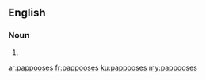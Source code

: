 ==English==

===Noun===
{{head|en}}

# {{plural of|pappoose}}

[[ar:pappooses]]
[[fr:pappooses]]
[[ku:pappooses]]
[[my:pappooses]]